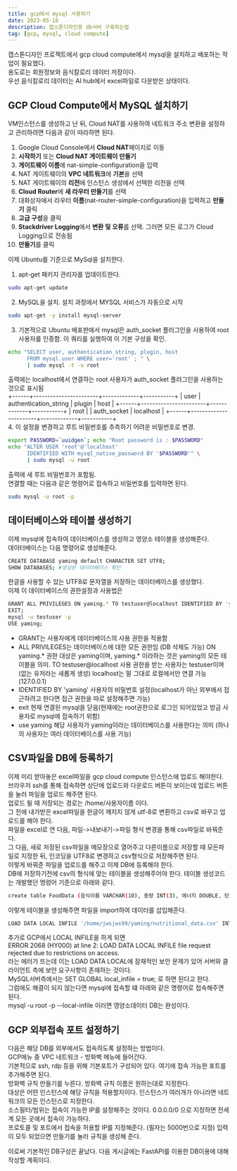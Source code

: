 ```yaml
---
title: gcp에서 mysql 사용하기
date: 2023-05-16
description: 캡스톤디자인용 db서버 구축하는법
tag: [gcp, mysql, cloud compute]
---  
```


캡스톤디자인 프로젝트에서 gcp cloud compute에서 mysql을 설치하고 배포하는 작업이 필요했다.  
용도로는 회원정보와 음식칼로리 데이터 저장이다.  
우선 음식칼로리 데이터는 AI hub에서 excel파일로 다운받은 상태이다.  
  
## GCP Cloud Compute에서 MySQL 설치하기  
VM인스턴스를 생성하고 난 뒤, Cloud NAT를 사용하여 네트워크 주소 변환을 설정하고 관리하려면 다음과 같이 따라하면 된다.  
1. Google Cloud Console에서 **Cloud NAT**페이지로 이동
2. **시작하기** 또는 **Cloud NAT 게이트웨이 만들기**
3. **게이트웨이 이름**에 nat-simple-configuration을 입력
4. NAT 게이트웨이의 **VPC 네트워크**에 **기본**을 선택
5. NAT 게이트웨이의 **리전**에 인스턴스 생성에서 선택한 리전을 선택
6. **Cloud Router**에 **새 라우터 만들기**를 선택
7. 대화상자에서 라우터 **이름**(nat-router-simple-configuration)을 입력하고 **만들기** 클릭
8. **고급 구성**을 클릭
9. **Stackdriver Logging**에서 **변환 및 오류**를 선택. 그러면 모든 로그가 Cloud Logging으로 전송됨
10. **만들기**를 클릭  
  
이제 Ubuntu를 기준으로 MySql을 설치한다.  
1. apt-get 패키지 관리자를 업데이트한다.  
```bash
sudo apt-get update
```
2. MySQL을 설치. 설치 과정에서 MYSQL 서비스가 자동으로 시작
```bash
sudo apt-get -y install mysql-server
```
3. 기본적으로 Ubuntu 배포판에서 mysql은 auth_socket 플러그인을 사용하여 root사용자를 인증함. 이 쿼리를 실행하여 이 기본 구성을 확인.  
```bash
echo "SELECT user, authentication_string, plugin, host
      FROM mysql.user WHERE user='root' ; " \
      | sudo mysql -t -u root
```
출력에는 localhost에서 연결하는 root 사용자가 auth_socket 플러그인을 사용하는 것으로 표시됨  
+------+-----------------------+-------------+-----------+
| user | authentication_string | plugin      | host      |
+------+-----------------------+-------------+-----------+
| root |                       | auth_socket | localhost |
+------+-----------------------+-------------+-----------+  
4. 이 설정을 변경하고 루트 비밀번호를 추측하기 어려운 비밀번호로 변경.  
```bash
export PASSWORD=`uuidgen`; echo "Root password is : $PASSWORD"
echo "ALTER USER 'root'@'localhost'
      IDENTIFIED WITH mysql_native_password BY '$PASSWORD'" \
      | sudo mysql -u root
```
출력에 새 루트 비밀번호가 포함됨.  
연결할 때는 다음과 같은 명령어로 접속하고 비밀번호를 입력하면 된다.  
```bash
sudo mysql -u root -p
```
## 데이터베이스와 테이블 생성하기  
이제 mysql에 접속하여 데이터베이스를 생성하고 영양소 테이블을 생성해준다.  
데이터베이스는 다음 명령어로 생성해준다.  
```bash
CREATE DATABASE yaming default CHARACTER SET UTF8;
SHOW DATABASES; #생성된 데이터베이스 확인
```
한글을 사용할 수 있는 UTF8로 문자열을 저장하는 데이터베이스를 생성했다.  
이제 이 데이터베이스의 권한설정과 사용법은
```bash
GRANT ALL PRIVILEGES ON yaming.* TO testuser@localhost IDENTIFIED BY 'yaming';
EXIT;
mysql -u testuser -p
USE yaming;
```
- GRANT는 사용자에게 데이터베이스의 사용 권한을 적용함
- ALL PRIVILEGES는 데이터베이스에 대한 모든 권한임 (DB 삭제도 가능) ON yaming.* 권한 대상은 yaming이며, yaming.* 이라하는 것은 yaming의 모든 테이블을 의미. TO testuser@localhost 사용 권한을 받는 사용자는 testuser이며(없는 유저라는 새롭게 생성)
localhost는 말 그대로 로컬에서만 연결 가능(127.0.0.1)
- IDENTIFIED BY 'yaming' 사용자의 비밀번호 설정(localhost가 아닌 외부에서 접근하려고 한다면 접근 권한을 따로 설정해주면 가능)
- exit 현재 연결된 mysql을 닫음(현재에는 root권한으로 로그인 되어있었고 방금 사용자로 mysql에 접속하기 위함)
- use yaming 해당 사용자가 yaming이라는 데이터베이스를 사용한다는 의미 (하나의 사용자는 여러 데이터베이스를 사용 가능)
  
## CSV파일을 DB에 등록하기  
이제 미리 받아놓은 excel파일을 gcp cloud compute 인스턴스에 업로드 해야한다.  
브라우저 ssh를 통해 접속하면 상단에 업로드와 다운로드 버튼이 보이는데 업로드 버튼을 눌러 파일을 업로드 해주면 된다.  
업로드 될 때 저장되는 경로는 /home/사용자이름 이다.  
그 전에 내가받은 excel파일을 한글이 깨지지 않게 utf-8로 변환하고 csv로 바꾸고 업로드를 해야 한다.  
파일을 excel로 연 다음, 파일->내보내기->파일 형식 변경을 통해 csv파일로 바꿔준다.  
그 다음, 새로 저장된 csv파일을 메모장으로 열어주고 다른이름으로 저장할 때 모든파일로 지정한 뒤, 인코딩을 UTF8로 변경하고 csv형식으로 저장해주면 된다.  
이렇게 바꿔준 파일을 업로드를 해주고 이제 DB에 등록해야 한다.  
DB에 저장하기전에 csv의 형식에 맞는 테이블을 생성해주어야 한다. 테이블 생성코드는 개발했던 명령어 기준으로 아래와 같다.  
```bash
create table FoodData (음식이름 VARCHAR(10), 중량 INT(3), 에너지 DOUBLE, 탄수화물 DOUBLE, 당류 DOUBLE, 지방 DOUBLE, 단백질 DOUBLE, 칼슘 DOUBLE, 인 DOUBLE, 나트륨 DOUBLE, 칼륨 DOUBLE, 마그네슘 DOUBLE, 철 DOUBLE, 아연 DOUBLE, 콜레스테롤 DOUBLE, 트랜스지방 DOUBLE);
```
이렇게 테이블을 생성해주면 파일을 import하여 데이터를 삽입해준다.  
```bash
LOAD DATA LOCAL INFILE '/home/jwsjws99/yaming/nutritional_data.csv' INTO TABLE FoodData CHARACTER SET UTF8 FIELDS TERMINATED BY ',' IGNORE 1 ROWS;
```
추가로 GCP에서 LOCAL INFILE을 하게 되면  
ERROR 2068 (HY000) at line 2: LOAD DATA LOCAL INFILE file request rejected due to restrictions on access.  
라는 에러가 뜨는데 이는 LOAD DATA LOCAL에 잠재적인 보안 문제가 있어 서버와 클라이언트 측에 보안 요구사항이 존재하는 것이다.  
MySQL서버측에서는 SET GLOBAL local_infile = true; 로 하면 된다고 한다.  
그럼에도 해결이 되지 않는다면 mysql에 접속할 떄 아래와 같은 명령어로 접속해주면 된다.  
mysql -u root -p --local-infile
이러면 영양소데이터 DB는 완성이다.  
  
## GCP 외부접속 포트 설정하기  
다음은 해당 DB를 외부에서도 접속하도록 설정하는 방법이다.  
GCP메뉴 중 VPC 네트워크 - 방화벽 메뉴에 들어간다.  
기본적으로 ssh, rdp 등을 위해 기본포트가 구성되어 있다. 여기에 접속 가능한 포트를 추가해주면 된다.  
방화벽 규칙 만들기를 누른다. 방화벽 규칙 이름은 원하는대로 지정한다.  
대상은 어떤 인스턴스에 해당 규칙을 적용할지이다. 인스턴스가 여러개가 아니라면 네트워크의 모든 인스턴스로 지정한다.  
소스필터/범위는 접속이 가능한 IP를 설정해주는 것이다. 0.0.0.0/0 으로 지정하면 전세계 모든 곳에서 접속이 가능하다.  
프로토콜 및 포트에서 접속을 허용할 IP를 지정해준다. (필자는 5000번으로 지정)
입력이 모두 되었으면 만들기를 눌러 규칙을 생성해 준다.  

이로써 기본적인 DB구성은 끝났다. 다음 게시글에는 FastAPI를 이용한 DB이용에 대해 작성할 계획이다.  
